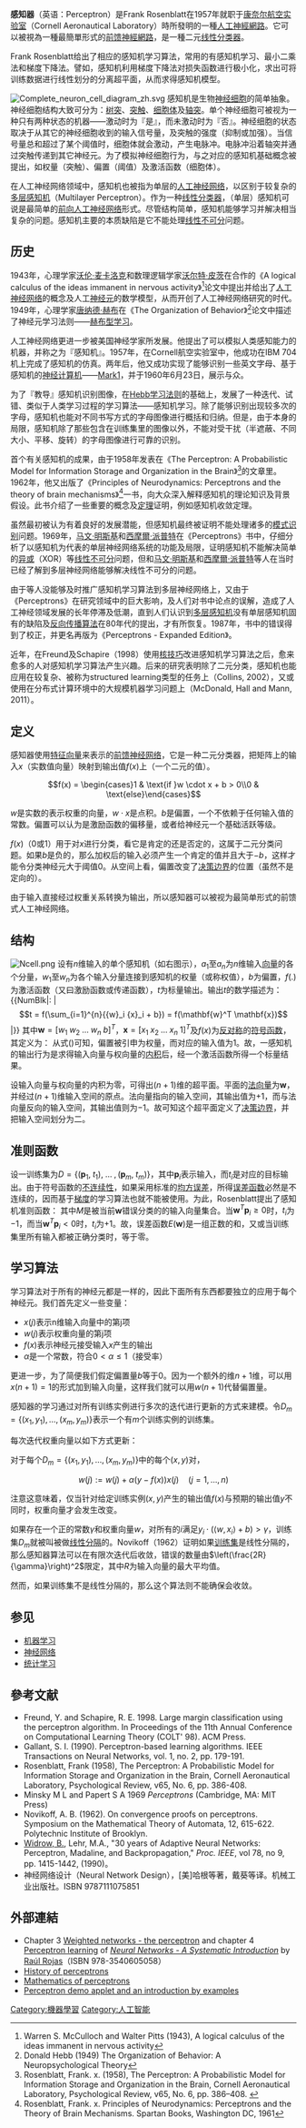 {{noteTA
|T=zh-cn:感知器; zh-tw:感知器; zh-hk:感知器;
|1=zh-cn:感知器; zh-tw:感知器; zh-hk:感知器;
}}
{{Otheruses|感知器 (變形金剛)}}
'''感知器'''（英语：Perceptron）是Frank Rosenblatt在1957年就职于[[康奈尔航空实验室|康奈尔航空实验室]]（Cornell Aeronautical Laboratory）時所發明的一種[[人工神經網路|人工神經網路]]。它可以被視為一種最簡單形式的[[前馈神經網路|前馈神經網路]]，是一種二元[[线性分类器|线性分类器]]。

Frank Rosenblatt给出了相应的感知机学习算法，常用的有感知机学习、最小二乘法和梯度下降法。譬如，感知机利用梯度下降法对损失函数进行极小化，求出可将训练数据进行线性划分的分离超平面，从而求得感知机模型。

[[File:Complete_neuron_cell_diagram_zh.svg|thumb]]
感知机是生物[[神经细胞|神经细胞]]的简单抽象。神经细胞结构大致可分为：[[树突|树突]]、[[突触|突触]]、[[细胞体|细胞体]]及[[轴突|轴突]]。单个神经细胞可被视为一种只有两种状态的机器——激动时为『是』，而未激动时为『否』。神经细胞的状态取决于从其它的神经细胞收到的输入信号量，及突触的强度（抑制或加强）。当信号量总和超过了某个阈值时，细胞体就会激动，产生电脉冲。电脉冲沿着轴突并通过突触传递到其它神经元。为了模拟神经细胞行为，与之对应的感知机基础概念被提出，如权量（突触）、偏置（阈值）及激活函数（细胞体）。

在人工神经网络领域中，感知机也被指为单层的[[人工神经网络|人工神经网络]]，以区别于较复杂的[[多层感知机|多层感知机]]（Multilayer Perceptron）。作为一种[[线性分类器|线性分类器]]，（单层）感知机可说是最简单的[[前向人工神经网络|前向人工神经网络]]形式。尽管结构简单，感知机能够学习并解决相当复杂的问题。感知机主要的本质缺陷是它不能处理[[线性不可分|线性不可分]]问题。

==历史==
1943年，心理学家[[沃伦·麦卡洛克|沃伦·麦卡洛克]]和数理逻辑学家[[沃尔特·皮茨|沃尔特·皮茨]]在合作的《A logical calculus of the ideas immanent in nervous activity》<ref>Warren S. McCulloch and Walter Pitts (1943), A logical calculus of the ideas immanent in nervous activity</ref>论文中提出并给出了[[人工神经网络|人工神经网络]]的概念及人工[[神经元|神经元]]的数学模型，从而开创了人工神经网络研究的时代。1949年，心理学家[[唐纳德·赫布|唐纳德·赫布]]在《The Organization of Behavior》<ref>Donald Hebb (1949) The Organization of Behavior: A Neuropsychological Theory</ref>论文中描述了神经元学习法则——[[赫布型学习|赫布型学习]]。

人工神经网络更进一步被美国神经学家{{tsl|en|Frank Rosenblatt|弗兰克·罗森布拉特}}所发展。他提出了可以模拟人类感知能力的机器，并称之为『感知机』。1957年，在Cornell航空实验室中，他成功在IBM 704机上完成了感知机的仿真。两年后，他又成功实现了能够识别一些英文字母、基于感知机的[[神经计算机|神经计算机]]——[[Mark1|Mark1]]，并于1960年6月23日，展示与众。

为了『教导』感知机识别图像，{{tsl|en|Frank Rosenblatt|弗兰克·罗森布拉特}}在[[Hebb学习法则|Hebb学习法则]]的基础上，发展了一种迭代、试错、类似于人类学习过程的学习算法——感知机学习。除了能够识别出现较多次的字母，感知机也能对不同书写方式的字母图像进行概括和归纳。但是，由于本身的局限，感知机除了那些包含在训练集里的图像以外，不能对受干扰（半遮蔽、不同大小、平移、旋转）的字母图像进行可靠的识别。

首个有关感知机的成果，由{{tsl|en|Frank Rosenblatt|弗兰克·罗森布拉特}}于1958年发表在《The Perceptron: A Probabilistic Model for Information Storage and Organization in the Brain》<ref>Rosenblatt, Frank. x. (1958), The Perceptron: A Probabilistic Model for Information Storage and Organization in the Brain, Cornell Aeronautical Laboratory, Psychological Review, v65, No. 6, pp. 386–408. {{doi|10.1037/h0042519}}</ref>的文章里。1962年，他又出版了《Principles of Neurodynamics: Perceptrons and the theory of brain mechanisms》<ref>Rosenblatt, Frank. x. Principles of Neurodynamics: Perceptrons and the Theory of Brain Mechanisms. Spartan Books, Washington DC, 1961</ref>一书，向大众深入解释感知机的理论知识及背景假设。此书介绍了一些重要的概念及[[定理|定理]]证明，例如感知机收敛定理。

虽然最初被认为有着良好的发展潜能，但感知机最终被证明不能处理诸多的[[模式识别|模式识别]]问题。1969年，[[马文·闵斯基|马文·明斯基]]和[[西摩爾·派普特|西摩爾·派普特]]在《Perceptrons》书中，仔细分析了以感知机为代表的单层神经网络系统的功能及局限，证明感知机不能解决简单的[[异或|异或]]（XOR）等[[线性不可分|线性不可分]]问题，但{{tsl|en|Frank Rosenblatt|弗兰克·罗森布拉特}}和[[马文·闵斯基|马文·明斯基]]和[[西摩爾·派普特|西摩爾·派普特]]等人在当时已经了解到多层神经网络能够解决线性不可分的问题。

由于{{tsl|en|Frank Rosenblatt|弗兰克·罗森布拉特}}等人没能够及时推广感知机学习算法到多层神经网络上，又由于《Perceptrons》在研究领域中的巨大影响，及人们对书中论点的误解，造成了人工神经领域发展的长年停滞及低潮，直到人们认识到[[多层感知机|多层感知机]]没有单层感知机固有的缺陷及[[反向传播算法|反向传播算法]]在80年代的提出，才有所恢复。1987年，书中的错误得到了校正，并更名再版为《Perceptrons - Expanded Edition》。

近年，在Freund及Schapire（1998）使用[[核技巧|核技巧]]改进感知机学习算法之后，愈来愈多的人对感知机学习算法产生兴趣。后来的研究表明除了二元分类，感知机也能应用在较复杂、被称为structured learning类型的任务上（Collins, 2002），又或使用在分布式计算环境中的大规模机器学习问题上（McDonald, Hall and Mann, 2011）。

==定义==
感知器使用[[特征向量|特征向量]]来表示的[[前馈神经网络|前馈神经网络]]，它是一种二元分类器，把矩阵上的输入<math>x</math>（实数值向量）映射到输出值<math>f(x)</math>上（一个二元的值）。
:<math>
f(x) = \begin{cases}1 & \text{if }w \cdot x + b > 0\\0 & \text{else}\end{cases}
</math>

<math>w</math>是实数的表示权重的向量，<math>w \cdot x</math>是点积。<math>b</math>是偏置，一个不依赖于任何输入值的常数。偏置可以认为是激励函数的偏移量，或者给神经元一个基础活跃等级。

<math>f(x)</math>（0或1）用于对<math>x</math>进行分类，看它是肯定的还是否定的，这属于二元分类问题。如果<math>b</math>是负的，那么加权后的输入必须产生一个肯定的值并且大于<math>-b</math>，这样才能令分类神经元大于阈值0。从空间上看，偏置改变了[[决策边界|决策边界]]的位置（虽然不是定向的）。

由于输入直接经过权重关系转换为输出，所以感知器可以被视为最简单形式的前馈式人工神经网络。

==结构==
[[File:Ncell.png|thumb]]
设有<math>n</math>维输入的单个感知机（如右图示），<math>{a}_1</math>至<math>{a}_n</math>为<math>n</math>维输入[[向量|向量]]的各个分量，<math>{w}_1</math>至<math>{w}_n</math>为各个输入分量连接到感知机的权量（或称权值），<math>{b}</math>为偏置，<math>f(.)</math>为激活函数（又曰激励函数或传递函数），<math>t</math>为标量输出。输出<math>t</math>的数学描述为：
{{NumBlk|:
|:<math>
t = f(\sum_{i=1}^{n}{{w}_i {x}_i + b})
 = f(\mathbf{w}^T \mathbf{x})
</math>
|{{EquationRef|1}}}}
其中<math>\mathbf{w} = [w_1 \; w_2 \; ... \; w_n \; b]^T</math>，<math>\mathbf{x} = [x_1 \; x_2 \; ... \; x_n \; 1]^T</math>及<math>f(x)</math>为[[反对称|反对称]]的[[符号函数|符号函数]]，其定义为：
{{NumBlk|:
|:<math>
f(n) = \begin{cases}+1 & \text{if }n \geq 0\\-1 & \text{otherwise}\end{cases}
</math>
|{{EquationRef|2}}}}
从式({{EquationRef|1}})可知，偏置被引申为权量，而对应的输入值为<math>1</math>。故，一感知机的输出行为是求得输入向量与权向量的[[内积|内积]]后，经一个激活函数所得一个标量结果。

设输入向量与权向量的内积为零，可得出<math>(n+1)</math>维的超平面。平面的[[法向量|法向量]]为<math>\mathbf{w}</math>，并经过<math>(n+1)</math>维输入空间的原点。法向量指向的输入空间，其输出值为<math>+1</math>，而与法向量反向的输入空间，其输出值则为<math>-1</math>。故可知这个超平面定义了[[决策边界|决策边界]]，并把输入空间划分为二。

==准则函数==
设一训练集为<math>D = \{(\mathbf{p}_1, \; t_1), \;\dots\;, (\mathbf{p}_m, \; t_m)\}</math>，其中<math>\mathbf{p}_i</math>表示输入，而<math>{t}_i</math>是对应的目标输出。由于符号函数的[[不连续性|不连续性]]，如果采用标准的[[均方误差|均方误差]]，所得[[误差函数|误差函数]]必然是不连续的，因而基于[[梯度|梯度]]的学习算法也就不能被使用。为此，Rosenblatt提出了感知机准则函数：
{{NumBlk|:
|:<math>
E(\mathbf{w}) = -\sum_{\mathbf{p}_i \in M}^{}{(\mathbf{w}^T\mathbf{p}_i) \; {t}_i}
</math>
|{{EquationRef|3}}}}
其中<math>M</math>是被当前<math>\mathbf{w}</math>错误分类的的输入向量集合。当<math>\mathbf{w}^T\mathbf{p}_i \geq 0</math>时，<math>{t}_i</math>为<math>-1</math>，而当<math>\mathbf{w}^T\mathbf{p}_i < 0</math>时，<math>{t}_i</math>为<math>+1</math>。故，误差函数<math>E(\mathbf{w})</math>是一组正数的和，又或当训练集里所有输入都被正确分类时，等于零。

==学习算法==
学习算法对于所有的神经元都是一样的，因此下面所有东西都要独立的应用于每个神经元。我们首先定义一些变量：
*<math>x(j)</math>表示n维输入向量中的第j项
*<math>w(j)</math>表示权重向量的第j项
*<math>f(x)</math>表示神经元接受输入<math>x</math>产生的输出
*<math>\alpha</math>是一个常数，符合<math>0 < \alpha \leq 1</math>（接受率）

更进一步，为了简便我们假定偏置量<math>b</math>等于0。因为一个额外的维<math>n+1</math>维，可以用<math>x(n+1)=1</math>的形式加到输入向量，这样我们就可以用<math>w(n+1)</math>代替偏置量。

感知器的学习通过对所有训练实例进行多次的迭代进行更新的方式来建模。令<math>D_m = \{(x_1,y_1),\dots,(x_m,y_m)\}</math>表示一个有<math>m</math>个训练实例的训练集。

每次迭代权重向量以如下方式更新：

对于每个<math>D_m = \{(x_1,y_1),\dots,(x_m,y_m)\}</math>中的每个<math>(x,y)</math>对，

:<math>w(j):= w(j) + {\alpha(y-f(x))}{x(j)} \quad(j=1,\ldots,n)</math>

注意这意味着，仅当针对给定训练实例<math>(x,y)</math>产生的输出值<math>f(x)</math>与预期的输出值<math>y</math>不同时，权重向量才会发生改变。

如果存在一个正的常数<math>\gamma </math>和权重向量<math>w</math>，对所有的<math>i</math>满足<math>y_i \cdot\left( \langle w, x_i \rangle +b \right) > \gamma </math>，训练集<math>D_m</math>就被叫被做[[线性分隔|线性分隔]]的。Novikoff（1962）证明如果[[训练集|训练集]]是线性分隔的，那么感知器算法可以在有限次迭代后收敛，错误的数量由<math>\left(\frac{2R}{\gamma}\right)^2</math>限定，其中<math>R</math>为输入向量的最大平均值。

然而，如果训练集不是线性分隔的，那么这个算法则不能确保会收敛。

==参见==
*[[机器学习|机器学习]]
*[[神经网络|神经网络]]
*[[统计学习|统计学习]]

==參考文献==
{{reflist}}
*Freund, Y. and Schapire, R. E. 1998. Large margin classification using the perceptron algorithm. In Proceedings of the 11th Annual Conference on Computational Learning Theory (COLT' 98). ACM Press.
*Gallant, S. I. (1990). Perceptron-based learning algorithms. IEEE Transactions on Neural Networks, vol. 1, no. 2, pp. 179-191.
*Rosenblatt, Frank (1958), The Perceptron: A Probabilistic Model for Information Storage and Organization in the Brain, Cornell Aeronautical Laboratory, Psychological Review, v65, No. 6, pp. 386-408.
*Minsky M L and Papert S A 1969 ''Perceptrons'' (Cambridge, MA: MIT Press)
*Novikoff, A. B. (1962). On convergence proofs on perceptrons. Symposium on the Mathematical Theory of Automata, 12, 615-622. Polytechnic Institute of Brooklyn.
*[[Bernard_Widrow|Widrow, B.]], Lehr, M.A., "30 years of Adaptive Neural Networks: Perceptron, Madaline, and Backpropagation," ''Proc. IEEE'', vol 78, no 9, pp. 1415-1442, (1990)。
*神经网络设计（Neural Network Design），[美]哈根等著，戴葵等译。机械工业出版社。ISBN 9787111075851

==外部連結==
*Chapter 3 [http://page.mi.fu-berlin.de/rojas/neural/chapter/K3.pdf Weighted networks - the perceptron] {{Wayback|url=http://page.mi.fu-berlin.de/rojas/neural/chapter/K3.pdf |date=20070824033212 }} and chapter 4 [http://page.mi.fu-berlin.de/rojas/neural/chapter/K4.pdf Perceptron learning] {{Wayback|url=http://page.mi.fu-berlin.de/rojas/neural/chapter/K4.pdf |date=20070824034132 }} of [http://page.mi.fu-berlin.de/rojas/neural/index.html ''Neural Networks - A Systematic Introduction''] {{Wayback|url=http://page.mi.fu-berlin.de/rojas/neural/index.html |date=20150928130506 }} by [[Raúl_Rojas|Raúl Rojas]]（ISBN 978-3540605058）
*[http://www.csulb.edu/~cwallis/artificialn/History.htm History of perceptrons] {{Wayback|url=http://www.csulb.edu/~cwallis/artificialn/History.htm |date=20090114064919 }}
*[http://www.cis.hut.fi/ahonkela/dippa/node41.html Mathematics of perceptrons] {{Wayback|url=http://www.cis.hut.fi/ahonkela/dippa/node41.html |date=20081028172223 }}
*[https://web.archive.org/web/20090225083638/http://library.thinkquest.org/18242/perceptron.shtml Perceptron demo applet and an introduction by examples]

{{Authority control}}
[[Category:機器學習|Category:機器學習]]
[[Category:人工智能|Category:人工智能]]